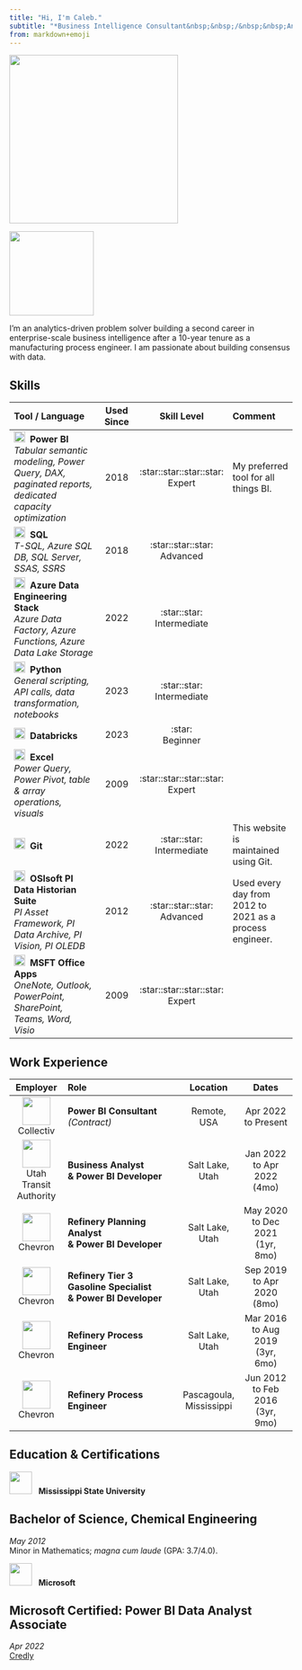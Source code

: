 ```yaml
---
title: "Hi, I'm Caleb."
subtitle: "*Business Intelligence Consultant&nbsp;&nbsp;/&nbsp;&nbsp;Analytics Developer&nbsp;&nbsp;/&nbsp;&nbsp;Process Engineer*"
from: markdown+emoji
---
```


::: {layout-ncol=2 layout-valign="center"}
![](assets/headshot.jpg){width="300px" fig-align="center"}

[![](assets/PBI certification.png){width="150px" fig-align="left"}](https://www.credly.com/badges/b1c71cb7-e850-4ea2-a3e2-c0a74c545fc8)
:::

I'm an analytics-driven problem solver building a second career in enterprise-scale business intelligence after a 10-year tenure as a manufacturing process engineer. I am passionate about building consensus with data.

## Skills

|Tool / Language|Used Since|Skill Level|Comment|
|:------------|:---:|:---:|:--------|
|![](assets/Power BI logo.png){width=20px}&nbsp;&nbsp;**Power BI**<br/>*Tabular semantic modeling, Power Query, DAX, paginated reports, dedicated capacity optimization*|2018|:star::star::star::star:<br/>Expert|My preferred tool for all things BI.|
|![](assets/SQL logo.png){width=20px}&nbsp;&nbsp;**SQL**<br/>*T-SQL, Azure SQL DB, SQL Server, SSAS, SSRS*|2018|:star::star::star:<br/>Advanced
|![](assets/Azure Logo.png){width=20px}&nbsp;&nbsp;**Azure Data Engineering Stack**<br/>*Azure Data Factory, Azure Functions, Azure Data Lake Storage*|2022|:star::star:<br/>Intermediate
|![](assets/Python logo.png){width=20px}&nbsp;&nbsp;**Python**<br/>*General scripting, API calls, data transformation, notebooks*|2023|:star::star:<br/>Intermediate
|![](assets/Databricks logo.png){width=20px}&nbsp;&nbsp;**Databricks**<br/>|2023|:star:<br/>Beginner
|![](assets/Excel logo.png){width=20px}&nbsp;&nbsp;**Excel**<br/>*Power Query, Power Pivot, table & array operations, visuals*|2009|:star::star::star::star:<br/>Expert
|![](assets/Git logo.png){width=20px}&nbsp;&nbsp;**Git**|2022|:star::star:<br/>Intermediate|This website is maintained using Git.|
|![](assets/OSIsoft logo.png){width=20px}&nbsp;&nbsp;**OSIsoft PI Data Historian Suite**<br/>*PI Asset Framework, PI Data Archive, PI Vision, PI OLEDB*|2012|:star::star::star:<br/>Advanced|Used every day from 2012 to 2021 as a process engineer.|
|![](assets/Microsoft Logo.png){width=20px}&nbsp;&nbsp;**MSFT Office Apps**<br/>*OneNote, Outlook, PowerPoint, SharePoint, Teams, Word, Visio*|2009|:star::star::star::star:<br/>Expert

## Work Experience

|Employer|Role|Location|Dates|
|:----:|:------------|:----:|:----:|
|[![](assets/Collectiv logo.png){width=50px}](https://gocollectiv.com/)<br/>Collectiv|**Power BI Consultant<br/>***(Contract)*|Remote,<br/>USA|Apr 2022<br/>to Present|
|![](assets/UTA logo.png){width=50px}<br/>Utah Transit Authority|**Business Analyst<br/>& Power BI Developer**|Salt Lake,<br/>Utah|Jan 2022<br/>to Apr 2022<br/>(4mo)|
|![](assets/Chevron logo.png){width=50px}<br/>Chevron|**Refinery Planning Analyst<br/>& Power BI Developer**|Salt Lake,<br/>Utah|May 2020<br/>to Dec 2021<br/>(1yr, 8mo)|
|![](assets/Chevron logo.png){width=50px}<br/>Chevron|**Refinery Tier 3 Gasoline Specialist<br/>& Power BI Developer**|Salt Lake,<br/>Utah|Sep 2019<br/>to Apr 2020<br/>(8mo)|
|![](assets/Chevron logo.png){width=50px}<br/>Chevron|**Refinery Process Engineer**|Salt Lake,<br/>Utah|Mar 2016<br/>to Aug 2019<br/>(3yr, 6mo)|
|![](assets/Chevron logo.png){width=50px}<br/>Chevron|**Refinery Process Engineer**|Pascagoula,<br/> Mississippi|Jun 2012<br/>to Feb 2016<br/>(3yr, 9mo)|

## Education & Certifications

![](assets/Mississippi State logo.png){width=40px}&nbsp;&nbsp;&nbsp;**Mississippi State University**

:::{.callout-note}
## Bachelor of Science, Chemical Engineering
*May 2012*<br/>Minor in Mathematics; *magna cum laude* (GPA: 3.7/4.0).
:::

![](assets/Microsoft logo.png){width=40px}&nbsp;&nbsp;&nbsp;**Microsoft**

:::{.callout-note}
## Microsoft Certified: Power BI Data Analyst Associate
*Apr 2022*<br/>[Credly](https://www.credly.com/badges/b1c71cb7-e850-4ea2-a3e2-c0a74c545fc8)
:::